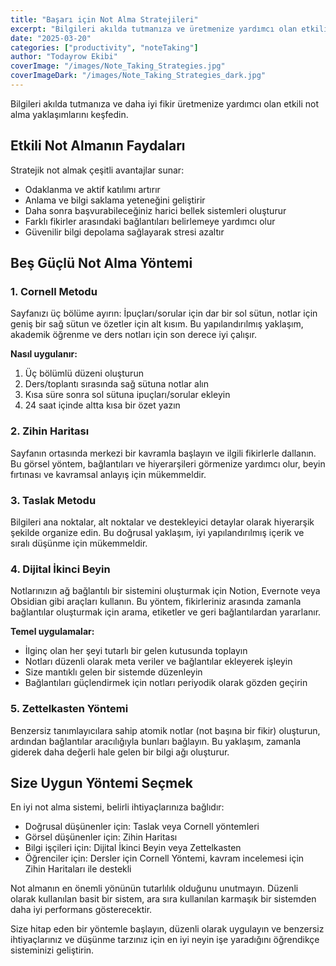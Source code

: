 ```yaml
---
title: "Başarı için Not Alma Stratejileri"
excerpt: "Bilgileri akılda tutmanıza ve üretmenize yardımcı olan etkili not alma yaklaşımlarını keşfedin"
date: "2025-03-20"
categories: ["productivity", "noteTaking"]
author: "Todayrow Ekibi"
coverImage: "/images/Note_Taking_Strategies.jpg"
coverImageDark: "/images/Note_Taking_Strategies_dark.jpg"
---
```


Bilgileri akılda tutmanıza ve daha iyi fikir üretmenize yardımcı olan etkili not alma yaklaşımlarını keşfedin.

## Etkili Not Almanın Faydaları

Stratejik not almak çeşitli avantajlar sunar:

- Odaklanma ve aktif katılımı artırır
- Anlama ve bilgi saklama yeteneğini geliştirir
- Daha sonra başvurabileceğiniz harici bellek sistemleri oluşturur
- Farklı fikirler arasındaki bağlantıları belirlemeye yardımcı olur
- Güvenilir bilgi depolama sağlayarak stresi azaltır

## Beş Güçlü Not Alma Yöntemi

### 1. Cornell Metodu

Sayfanızı üç bölüme ayırın: İpuçları/sorular için dar bir sol sütun, notlar için geniş bir sağ sütun ve özetler için alt kısım. Bu yapılandırılmış yaklaşım, akademik öğrenme ve ders notları için son derece iyi çalışır.

**Nasıl uygulanır:**
1. Üç bölümlü düzeni oluşturun
2. Ders/toplantı sırasında sağ sütuna notlar alın
3. Kısa süre sonra sol sütuna ipuçları/sorular ekleyin
4. 24 saat içinde altta kısa bir özet yazın

### 2. Zihin Haritası

Sayfanın ortasında merkezi bir kavramla başlayın ve ilgili fikirlerle dallanın. Bu görsel yöntem, bağlantıları ve hiyerarşileri görmenize yardımcı olur, beyin fırtınası ve kavramsal anlayış için mükemmeldir.

### 3. Taslak Metodu

Bilgileri ana noktalar, alt noktalar ve destekleyici detaylar olarak hiyerarşik şekilde organize edin. Bu doğrusal yaklaşım, iyi yapılandırılmış içerik ve sıralı düşünme için mükemmeldir.

### 4. Dijital İkinci Beyin

Notlarınızın ağ bağlantılı bir sistemini oluşturmak için Notion, Evernote veya Obsidian gibi araçları kullanın. Bu yöntem, fikirleriniz arasında zamanla bağlantılar oluşturmak için arama, etiketler ve geri bağlantılardan yararlanır.

**Temel uygulamalar:**
- İlginç olan her şeyi tutarlı bir gelen kutusunda toplayın
- Notları düzenli olarak meta veriler ve bağlantılar ekleyerek işleyin
- Size mantıklı gelen bir sistemde düzenleyin
- Bağlantıları güçlendirmek için notları periyodik olarak gözden geçirin

### 5. Zettelkasten Yöntemi

Benzersiz tanımlayıcılara sahip atomik notlar (not başına bir fikir) oluşturun, ardından bağlantılar aracılığıyla bunları bağlayın. Bu yaklaşım, zamanla giderek daha değerli hale gelen bir bilgi ağı oluşturur.

## Size Uygun Yöntemi Seçmek

En iyi not alma sistemi, belirli ihtiyaçlarınıza bağlıdır:

- Doğrusal düşünenler için: Taslak veya Cornell yöntemleri
- Görsel düşünenler için: Zihin Haritası
- Bilgi işçileri için: Dijital İkinci Beyin veya Zettelkasten
- Öğrenciler için: Dersler için Cornell Yöntemi, kavram incelemesi için Zihin Haritaları ile destekli

Not almanın en önemli yönünün tutarlılık olduğunu unutmayın. Düzenli olarak kullanılan basit bir sistem, ara sıra kullanılan karmaşık bir sistemden daha iyi performans gösterecektir.

Size hitap eden bir yöntemle başlayın, düzenli olarak uygulayın ve benzersiz ihtiyaçlarınız ve düşünme tarzınız için en iyi neyin işe yaradığını öğrendikçe sisteminizi geliştirin.
